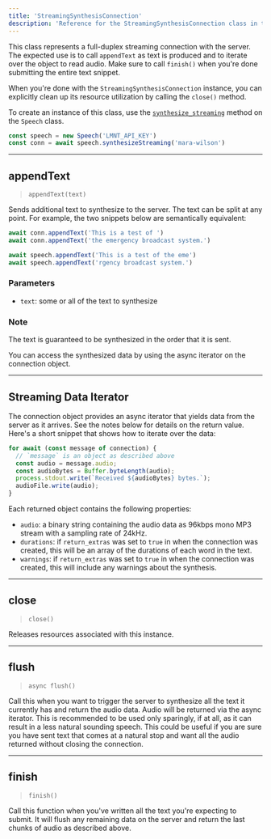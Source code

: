```yaml
---
title: 'StreamingSynthesisConnection'
description: 'Reference for the StreamingSynthesisConnection class in the Node.js SDK'
---
```


This class represents a full-duplex streaming connection with the server. The
expected use is to call `appendText` as text is produced and to iterate over
the object to read audio. Make sure to call `finish()` when you're done
submitting the entire text snippet.

When you're done with the `StreamingSynthesisConnection` instance, you can explicitly clean up its
resource utilization by calling the `close()` method.

To create an instance of this class, use the [`synthesize_streaming`](speech#synthesize-streaming) method on the `Speech` class.

```javascript
const speech = new Speech('LMNT_API_KEY')
const conn = await speech.synthesizeStreaming('mara-wilson')
```
-----------------
## appendText

> `appendText(text)`

Sends additional text to synthesize to the server. The text can be split at any
point. For example, the two snippets below are semantically equivalent:

```js
await conn.appendText('This is a test of ')
await conn.appendText('the emergency broadcast system.')
```

```js
await speech.appendText('This is a test of the eme')
await speech.appendText('rgency broadcast system.')
```

### Parameters
- `text`: some or all of the text to synthesize

### Note
The text is guaranteed to be synthesized in the order that it is sent.

You can access the synthesized data by using the async iterator on the connection object.

-----------------
## Streaming Data Iterator

The connection object provides an async iterator that yields data from
the server as it arrives. See the notes below for details on the return value. Here's a short snippet that shows how to iterate over
the data:

```js
for await (const message of connection) {
  // `message` is an object as described above
  const audio = message.audio;
  const audioBytes = Buffer.byteLength(audio);
  process.stdout.write(`Received ${audioBytes} bytes.`);
  audioFile.write(audio);
}
```

Each returned object contains the following properties:
- `audio`: a binary string containing the audio data as 96kbps mono MP3 stream with a sampling rate of 24kHz.
- `durations`: if `return_extras` was set to `true` in when the connection was created, this will be an array of the durations of each word in the text.
- `warnings`: if `return_extras` was set to `true` in when the connection was created, this will include any warnings about the synthesis.
-----------------
## close

> `close()`

Releases resources associated with this instance.

-----------------
## flush
> `async flush()`

Call this when you want to trigger the server to synthesize all the text it
currently has and return the audio data. Audio will be returned via the
async iterator. This is recommended to be used only sparingly, if at all, 
as it can result in a less natural sounding speech. This could be useful if
you are sure you have sent text that comes at a natural stop and want all the
audio returned without closing the connection.

-----------------

## finish

> `finish()`

Call this function when you've written all the text you're expecting to submit.
It will flush any remaining data on the server and return the last chunks of
audio as described above.